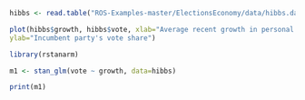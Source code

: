 



```r
hibbs <- read.table("ROS-Examples-master/ElectionsEconomy/data/hibbs.dat", header=TRUE)

plot(hibbs$growth, hibbs$vote, xlab="Average recent growth in personal income",
ylab="Incumbent party's vote share")
```

```r
library(rstanarm)

m1 <- stan_glm(vote ~ growth, data=hibbs)
```


```r
print(m1)
```




